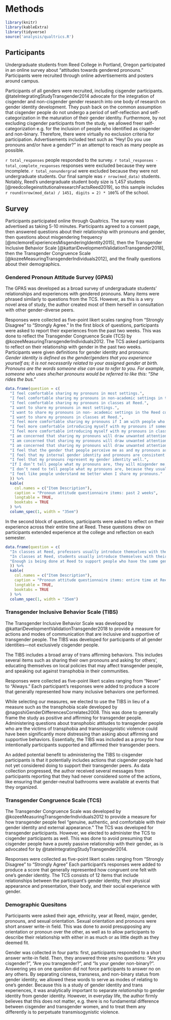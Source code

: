 # Methods 

```r
library(knitr)
library(kableExtra)
library(tidyverse)
source('analysis/qualtrics.R')
```

## Participants

Undergraduate students from Reed College in Portland, Oregon participated in an online survey about "attitudes towards gendered pronouns." Participants were recruited through online advertisements and posters around campus. 

Participants of all genders were recruited, including cisgender participants. @tateIntegratingStudyTransgender2014 advocate for the integration of cisgender and non-cisgender gender research into one body of research on gender identity development. They push back on the common assumption that cisgender people do not undergo a period of self-reflection and self-categorization in the maturation of their gender identity. Furthermore, by not excluding cisgender participants from the study, we allowed freer self-categorization e.g. for the inclusion of people who identified as cisgender and non-binary. Therefore, there were virtually no exclusion criteria for participation. Advertisements included text such as "Hey! Do you use pronouns and/or have a gender?" in an attempt to reach as many people as possible. 

`r total_responses` people responded to the survey. `r total_responses - total_complete_responses` responses were excluded because they were incomplete. `r total_nonundergrad` were excluded because they were not undergraduate students. Our final sample was `r nrow(mod_data)` students. Notably, Reed's undergraduate student body size is 1,457 students [@reedcollegeinstitutionalresearchFactsReed2019], so this sample includes `r round(nrow(mod_data) / 1451, digits = 2) * 100`% of the school. 

## Survey

Participants participated online through Qualtrics. The survey was advertised as taking 5-10 minutes. Participants agreed to a consent page, then answered questions about their relationship with pronouns and gender, then questions about misgendering frequency [@mclemoreExperiencesMisgenderingIdentity2015], then the Transgender Inclusive Behavior Scale [@kattariDevelopmentValidationTransgender2018], then the Transgender Congruence Scale [@kozeeMeasuringTransgenderIndividuals2012], and the finally questions about their demographics. 

### Gendered Pronoun Attitude Survey (GPAS)

The GPAS was developed as a broad survey of undergraduate students' relationships and experiences with gendered pronouns. Many items were phrased similarly to questions from the TCS. However, as this is a very novel area of study, the author created most of them herself in consultation with other gender-diverse peers. 

Responses were collected as five-point likert scales ranging from "Strongly Disagree" to "Strongly Agree." In the first block of questions, participants were asked to report their experiences from the past two weeks. This was done to reflect the Transgender Congruence Scale (TCS) by @kozeeMeasuringTransgenderIndividuals2012. The TCS asked participants to reflect on their relationship with gender in the past two weeks. Participants were given definitions for gender identity and pronouns: *Gender identity is defined as the gender/genders that you experience yourself as; it is not necessarily related to your assigned gender at birth. Pronouns are the words someone else can use to refer to you. For example, someone who uses she/her pronouns would be referred to like this: “She rides the bus.”*
```r
data.frame(question = c(
  "I feel comfortable sharing my pronouns in most settings.",
  "I feel comfortable sharing my pronouns in non-academic settings in the Reed community.",
  "I feel comfortable sharing my pronouns in classes at Reed.",
  "I want to share my pronouns in most settings.",
  "I want to share my pronouns in non- academic settings in the Reed community.",
  "I want to share my pronouns in classes at Reed.",
  "I feel more comfortable sharing my pronouns if I am with people who may have similar gender identities to me.",
  "I feel more comfortable introducing myself with my pronouns if someone else does first.",
  "I feel more comfortable introducing myself with my pronouns in class if the professor does first.",
  "I am concerned that sharing my pronouns will draw unwanted attention to myself in most settings.",
  "I am concerned that sharing my pronouns will draw unwanted attention to myself in non-academic settings in the Reed community",
  "I am concerned that sharing my pronouns will draw unwanted attention to myself in class at Reed.",
  "I feel that the gender that people perceive me as and my pronouns are consistent with one another.",
  "I feel that my internal gender identity and pronouns are consistent with one another.",
  "I feel that my pronouns represent my gender identity well.",
  "If I don’t tell people what my pronouns are, they will misgender me.",
  "I don’t need to tell people what my pronouns are, because they usually assume correctly.",
  "I feel like people understand me better when I share my pronouns."
  )) %>%
  kable(
    col.names = c("Item Description"),
    caption = "Pronoun attitude questionnaire items: past 2 weeks",
    longtable = TRUE,
    booktabs = TRUE
  ) %>%
  column_spec(1, width = "35em")
```
In the second block of questions, participants were asked to reflect on their experience across their entire time at Reed. These questions drew on participants extended experience at the college and reflection on each semester. 
```r
data.frame(question = c(
  "In classes at Reed, professors usually introduce themselves with their pronouns",
  "In classes at Reed, students usually introduce themselves with their pronouns",
  "Enough is being done at Reed to support people who have the same gender as me."
  )) %>%
  kable(
    col.names = c("Item Description"),
    caption = "Pronoun attitude questionnaire items: entire time at Reed",
    longtable = TRUE,
    booktabs = TRUE
  ) %>%
  column_spec(1, width = "35em")
```

### Transgender Inclusive Behavior Scale (TIBS)

The Transgender Inclusive Behavior Scale was developed by @kattariDevelopmentValidationTransgender2018 to provide a measure for actions and modes of communication that are inclusive and supportive of transgender people. The TIBS was developed for participants of all gender identities—not exclusively cisgender people. 

The TIBS includes a broad array of trans affirming behaviors. This includes several items such as sharing their own pronouns and asking for others', educating themselves on local policies that may affect transgender people, and speaking out against transphobia in their communities. 

Responses were collected as five-point likert scales ranging from "Never" to "Always." Each participant's responses were added to produce a score that generally represented how many inclusive behaviors one performed.

While selecting our measures, we elected to use the TIBS in lieu of a measure such as the transphobia scale developed by @nagoshiGenderDifferencesCorrelates2008. This was done to generally frame the study as positive and affirming for transgender people. Administering questions about transphobic attitudes to transgender people who are the victims of transphobia and transmisogynistic violence could have been significantly more distressing than asking about affirming and supportive behaviors. Essentially, the TIBS was included as a proxy for how intentionally participants supported and affirmed their transgender peers. 

An added potential benefit to administering the TIBS to cisgender participants is that it potentially includes actions that cisgender people had not yet considered doing to support their transgender peers. As data collection progressed, the author received several messages from participants reporting that they had never considered some of the actions, like ensuring that gender-neutral bathrooms were available at events that they organized. 

### Transgender Congruence Scale (TCS)

The Transgender Congruence Scale was developed by @kozeeMeasuringTransgenderIndividuals2012 to provide a measure for how transgender people feel "genuine, authentic, and comfortable with their gender identity and external appearance." The TCS was developed for transgender participants. However, we elected to administer the TCS to cisgender participants as well. This was done to avoid presuming that cisgender people have a purely passive relationship with their gender, as is advocated for by @tateIntegratingStudyTransgender2014. 

Responses were collected as five-point likert scales ranging from "Strongly Disagree" to "Strongly Agree" Each participant's responses were added to produce a score that generally represented how congruent one felt with one's gender identity. The TCS consists of 12 items that include relationships between the participant's gender identity, their physical appearance and presentation, their body, and their social experience with gender. 

### Demographic Quesitons

Participants were asked their age, ethnicity, year at Reed, major, gender, pronouns, and sexual orientation. Sexual orientation and pronouns were short answer write-in field. This was done to avoid presupposing any orientation or pronoun over the other, as well as to allow participants to describe their relationship with either in as much or as little depth as they deemed fit. 

Gender was collected in four parts: first, participants responded to a short answer write-in field. Then, they answered three yes/no questions: "Are you cisgender?", "Are you transgender?", and "Is your gender non-binary?". Answering yes on one question did not force participants to answer no on any others. By separating cisness, transness, and non-binary status from gender identity, we allowed these words to serve as modes of relating to one's gender. Because this is a study of gender identity and trans experiences, it was analytically important to separate *relationship* to gender identity from gender identity. However, in everyday life, the author firmly believes that this does not matter, e.g. there is no fundamental difference between cisgender and transgender women, and to treat them any differently is to perpetuate transmisogynistic violence.  
